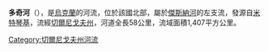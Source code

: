 '''多奇河'''（{{lang-uk|Доч}}），是[[烏克蘭|烏克蘭]]的河流，位於該國北部，屬於[[傑斯納河|傑斯納河]]的左支流，發源自[[米特琴基|米特琴基]]，流經[[切爾尼戈夫州|切爾尼戈夫州]]，河道全長58公里，流域面積1,407平方公里。

{{DEFAULTSORT:Доч}}
[[Category:切爾尼戈夫州河流|Category:切爾尼戈夫州河流]]


{{Ukraine-river-stub}}